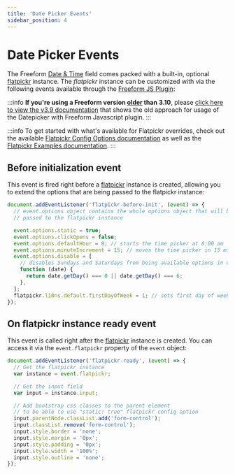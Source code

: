 ```yaml
---
title: 'Date Picker Events'
sidebar_position: 4
---
```



# Date Picker Events <Badge type="feature" text="Revised 3.10.0+" />

The Freeform [Date & Time](../forms/fields.mdx#date--time) field comes packed with a built-in, optional [flatpickr](https://flatpickr.js.org/) instance. The _flatpickr_ instance can be customized with via the following events available through the [Freeform JS Plugin](./js-plugin.mdx):

:::info
**If you're using a Freeform version <u>older</u> than 3.10**, please [click here to view the v3.9 documentation](./datepicker-v3-9.mdx) that shows the old approach for usage of the Datepicker with Freeform Javascript plugin.
:::

:::info
To get started with what's available for Flatpickr overrides, check out the available [Flatpickr Config Options documentation](https://flatpickr.js.org/options/) as well as the [Flatpickr Examples documentation](https://flatpickr.js.org/examples/).
:::

## Before initialization event

This event is fired right before a [flatpickr](https://flatpickr.js.org/) instance is created, allowing you to extend the options that are being passed to the flatpickr instance:

```js showLineNumbers
document.addEventListener('flatpickr-before-init', (event) => {
  // event.options object contains the whole options object that will be
  // passed to the flatpickr instance

  event.options.static = true;
  event.options.clickOpens = false;
  event.options.defaultHour = 8; // starts the time picker at 8:00 am
  event.options.minuteIncrement = 15; // moves the time picker in 15 minute increments instead of 1
  event.options.disable = [
    // disables Sundays and Saturdays from being available options in datepicker
    function (date) {
      return date.getDay() === 0 || date.getDay() === 6;
    },
  ];
  flatpickr.l10ns.default.firstDayOfWeek = 1; // sets first day of week to Monday
});
```

## On flatpickr instance ready event

This event is called right after the [flatpickr](https://flatpickr.js.org/) instance is created. You can access it via the `event.flatpickr` property of the `event` object:

```js showLineNumbers
document.addEventListener('flatpickr-ready', (event) => {
  // Get the flatpickr instance
  var instance = event.flatpickr;

  // Get the input field
  var input = instance.input;

  // Add bootstrap css classes to the parent element
  // to be able to use "static: true" flatpickr config option
  input.parentNode.classList.add('form-control');
  input.classList.remove('form-control');
  input.style.border = 'none';
  input.style.margin = '0px';
  input.style.padding = '0px';
  input.style.width = '100%';
  input.style.outline = 'none';
});
```
